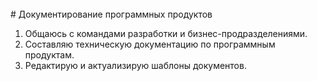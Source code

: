 <br />
# Документирование программных продуктов

1. Общаюсь с командами разработки и бизнес-продразделениями.
2. Составляю техническую документацию по программным продуктам.
3. Редактирую и актуализирую шаблоны документов.
